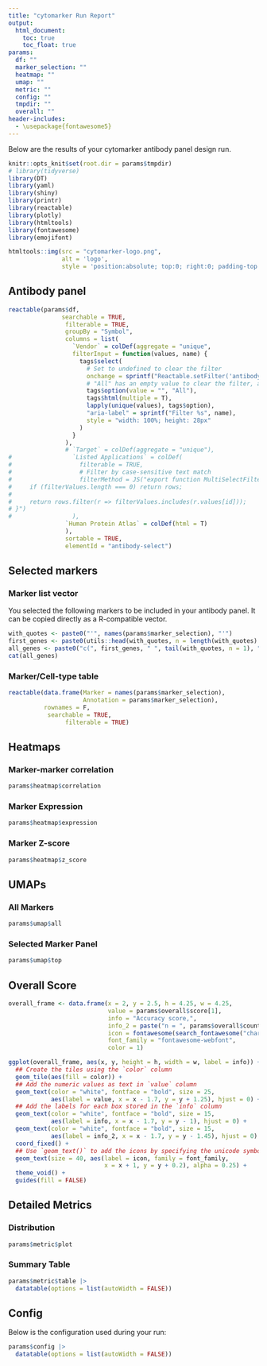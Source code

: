 ```yaml
---
title: "cytomarker Run Report"
output: 
  html_document:
    toc: true
    toc_float: true
params:
  df: ""
  marker_selection: ""
  heatmap: ""
  umap: ""
  metric: ""
  config: ""
  tmpdir: ""
  overall: ""
header-includes:
  - \usepackage{fontawesome5}
---
```


<style>
.main-container {
    max-width: 940px;
    margin-right: auto;
}
</style>

Below are the results of your cytomarker antibody panel design run.

```r
knitr::opts_knit$set(root.dir = params$tmpdir)
# library(tidyverse)
library(DT)
library(yaml)
library(shiny)
library(printr)
library(reactable)
library(plotly)
library(htmltools)
library(fontawesome)
library(emojifont)
```


```r
htmltools::img(src = "cytomarker-logo.png", 
               alt = 'logo', 
               style = 'position:absolute; top:0; right:0; padding-top: 20px; padding-right:40px; width: 185px;')
```
## Antibody panel

```r
reactable(params$df,
               searchable = TRUE,
                filterable = TRUE,
                groupBy = "Symbol",
                columns = list(
                  `Vendor` = colDef(aggregate = "unique",
                  filterInput = function(values, name) {
                    tags$select(
                      # Set to undefined to clear the filter
                      onchange = sprintf("Reactable.setFilter('antibody-select', '%s', event.target.value                     || undefined)", name),
                      # "All" has an empty value to clear the filter, and is the default option
                      tags$option(value = "", "All"),
                      tags$html(multiple = T),
                      lapply(unique(values), tags$option),
                      "aria-label" = sprintf("Filter %s", name),
                      style = "width: 100%; height: 28px"
                    )
                  }
                ),
                # `Target` = colDef(aggregate = "unique"),
#                 `Listed Applications` = colDef(
#                   filterable = TRUE,
#                   # Filter by case-sensitive text match
#                   filterMethod = JS("export function MultiSelectFilterFn(rows, id, filterValues) {
#     if (filterValues.length === 0) return rows;
# 
#     return rows.filter(r => filterValues.includes(r.values[id]));
# }")
#                 ),
                `Human Protein Atlas` = colDef(html = T)
                ),
                sortable = TRUE,
                elementId = "antibody-select")
```

## Selected markers {.tabset}

### Marker list vector

You selected the following markers to be included in your antibody panel. It can be copied directly as a R-compatible vector. 

```r
with_quotes <- paste0("'", names(params$marker_selection), "'")
first_genes <- paste0(utils::head(with_quotes, n = length(with_quotes) - 1), collapse = " ", sep = ",")
all_genes <- paste0("c(", first_genes, " ", tail(with_quotes, n = 1), ")")
cat(all_genes)
```

### Marker/Cell-type table

```r
reactable(data.frame(Marker = names(params$marker_selection),
                     Annotation = params$marker_selection),
          rownames = F,
           searchable = TRUE,
                filterable = TRUE)
```


## Heatmaps  {.tabset}

### Marker-marker correlation

```r
params$heatmap$correlation
```

### Marker Expression

```r
params$heatmap$expression
```

### Marker Z-score

```r
params$heatmap$z_score
```

## UMAPs {.tabset}

### All Markers

```r
params$umap$all

```

### Selected Marker Panel

```r
params$umap$top

```

## Overall Score

```r
overall_frame <- data.frame(x = 2, y = 2.5, h = 4.25, w = 4.25,
                            value = params$overall$score[1],
                            info = "Accuracy score,",
                            info_2 = paste("n = ", params$overall$counts[1]),
                            icon = fontawesome(search_fontawesome("chart"))[1],
                            font_family = "fontawesome-webfont",
                            color = 1)

ggplot(overall_frame, aes(x, y, height = h, width = w, label = info)) +
  ## Create the tiles using the `color` column
  geom_tile(aes(fill = color)) +
  ## Add the numeric values as text in `value` column
  geom_text(color = "white", fontface = "bold", size = 25,
            aes(label = value, x = x - 1.7, y = y + 1.25), hjust = 0) +
  ## Add the labels for each box stored in the `info` column
  geom_text(color = "white", fontface = "bold", size = 15,
            aes(label = info, x = x - 1.7, y = y - 1), hjust = 0) +
  geom_text(color = "white", fontface = "bold", size = 15,
            aes(label = info_2, x = x - 1.7, y = y - 1.45), hjust = 0) +
  coord_fixed() +
  ## Use `geom_text()` to add the icons by specifying the unicode symbol.
  geom_text(size = 40, aes(label = icon, family = font_family,
                           x = x + 1, y = y + 0.2), alpha = 0.25) +
  theme_void() +
  guides(fill = FALSE)

```

## Detailed Metrics {.tabset}


### Distribution

```r
params$metric$plot
```


### Summary Table

```r
params$metric$table |> 
  datatable(options = list(autoWidth = FALSE))
```


## Config

Below is the configuration used during your run:

```r
params$config |> 
  datatable(options = list(autoWidth = FALSE))
```

